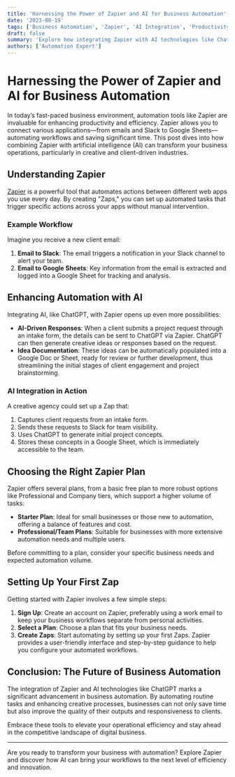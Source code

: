 ```yaml
---
title: 'Harnessing the Power of Zapier and AI for Business Automation'
date: '2023-08-19'
tags: ['Business Automation', 'Zapier', 'AI Integration', 'Productivity Tools']
draft: false
summary: 'Explore how integrating Zapier with AI technologies like ChatGPT can streamline business processes, from client communication to idea generation.'
authors: ['Automation Expert']
---
```


# Harnessing the Power of Zapier and AI for Business Automation

In today’s fast-paced business environment, automation tools like Zapier are invaluable for enhancing productivity and efficiency. Zapier allows you to connect various applications—from emails and Slack to Google Sheets—automating workflows and saving significant time. This post dives into how combining Zapier with artificial intelligence (AI) can transform your business operations, particularly in creative and client-driven industries.

## Understanding Zapier

[Zapier](https://zapier.com) is a powerful tool that automates actions between different web apps you use every day. By creating "Zaps," you can set up automated tasks that trigger specific actions across your apps without manual intervention.

### Example Workflow

Imagine you receive a new client email:

1. **Email to Slack**: The email triggers a notification in your Slack channel to alert your team.
2. **Email to Google Sheets**: Key information from the email is extracted and logged into a Google Sheet for tracking and analysis.

## Enhancing Automation with AI

Integrating AI, like ChatGPT, with Zapier opens up even more possibilities:

- **AI-Driven Responses**: When a client submits a project request through an intake form, the details can be sent to ChatGPT via Zapier. ChatGPT can then generate creative ideas or responses based on the request.
- **Idea Documentation**: These ideas can be automatically populated into a Google Doc or Sheet, ready for review or further development, thus streamlining the initial stages of client engagement and project brainstorming.

### AI Integration in Action

A creative agency could set up a Zap that:

1. Captures client requests from an intake form.
2. Sends these requests to Slack for team visibility.
3. Uses ChatGPT to generate initial project concepts.
4. Stores these concepts in a Google Sheet, which is immediately accessible to the team.

## Choosing the Right Zapier Plan

Zapier offers several plans, from a basic free plan to more robust options like Professional and Company tiers, which support a higher volume of tasks:

- **Starter Plan**: Ideal for small businesses or those new to automation, offering a balance of features and cost.
- **Professional/Team Plans**: Suitable for businesses with more extensive automation needs and multiple users.

Before committing to a plan, consider your specific business needs and expected automation volume.

## Setting Up Your First Zap

Getting started with Zapier involves a few simple steps:

1. **Sign Up**: Create an account on Zapier, preferably using a work email to keep your business workflows separate from personal activities.
2. **Select a Plan**: Choose a plan that fits your business needs.
3. **Create Zaps**: Start automating by setting up your first Zaps. Zapier provides a user-friendly interface and step-by-step guidance to help you configure your automated workflows.

## Conclusion: The Future of Business Automation

The integration of Zapier and AI technologies like ChatGPT marks a significant advancement in business automation. By automating routine tasks and enhancing creative processes, businesses can not only save time but also improve the quality of their outputs and responsiveness to clients.

Embrace these tools to elevate your operational efficiency and stay ahead in the competitive landscape of digital business.

---

Are you ready to transform your business with automation? Explore Zapier and discover how AI can bring your workflows to the next level of efficiency and innovation.
